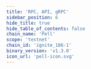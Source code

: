 ```yaml
---
title: 'RPC, API, gRPC'
sidebar_position: 6
hide_title: true
hide_table_of_contents: false
chain_name: 'Pell'
scope: 'testnet'
chain_id: 'ignite_186-1'
binary_version: 'v1.3.0'
icon_url: 'pell-icon.svg'
---
```



<PageTitle
  iconUrl="img/pell-icon.svg"
  title="Pell Public Endpoints"
  chainId="ignite_186-1"
  version="v1.3.0"
/>

<Endpoints
  api="https://pell-t-api.noders.services"
  rpc="https://pell-t-rpc.noders.services"
  grpc="https://pell-t-grpc.noders.services:443"
  jsonRpc=""
/>
